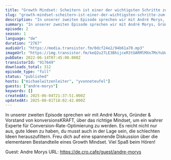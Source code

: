 ```yaml
---
title: "Growth Mindset: Scheitern ist einer der wichtigsten Schritte zum Erfolg"
slug: "growth-mindset-scheitern-ist-einer-der-wichtigsten-schritte-zum-erfolg"
description: "In unserer zweiten Episode sprechen wir mit André Morys, Gründer & Vorstand von konversionsKRAFT, über das richtige Mindset, um ein wahrer Experte für Conversion-Rate-Optimierung zu werden. Es reicht nicht nur aus, gute Ideen zu haben, du musst auch in der Lage sein, die schlechten Ideen herauszufiltern. Freu dich auf eine spannende Diskussion über die elementaren Bestandteile eines Growth Mindset.\nViel Spaß beim Hören!\n\nGuest: Andre Morys\nURL: https://de.cro.cafe/guest/andre-morys"
summary: "In unserer zweiten Episode sprechen wir mit André Morys, Gründer & Vorstand von konversionsKRAFT, über das richtige Mindset, um ein wahrer Experte für Conversion-Rate-Optimierung zu werden. Es reicht nicht nur aus, gute Ideen zu haben, du musst auch in der Lage sein, die schlechten Ideen herauszufiltern. Freu dich auf eine spannende Diskussion über die elementaren Bestandteile eines Growth Mindset.\r\nViel Spaß beim Hören!"
episode: 2
season: 1
language: "de"
duration: "2767"
audioUrl: "https://media.transistor.fm/0dcf24e2/94b61a70.mp3"
imageUrl: "https://img.transistor.fm/keQ2u27LE3BhijceR3tUARMlMXn7MsYuUoW8NN5IZ5U/rs:fill:0:0:1/w:1400/h:1400/q:60/mb:500000/aHR0cHM6Ly9pbWct/dXBsb2FkLXByb2R1/Y3Rpb24udHJhbnNp/c3Rvci5mbS8xMjA4/NGZjMDY0OTExNzU2/ZDVjYjgxMzNmZWU0/ODIwNS5wbmc.webp"
pubDate: 2022-06-14T07:45:00.000Z
transistorId: "917649"
downloads_total: 312
episode_type: "full"
status: "published"
hosts: ["michaelwitzenleiter", "yvonneteufel"]
guests: ["andre-morys"]
keywords: []
createdAt: 2025-06-04T21:37:51.000Z
updatedAt: 2025-08-01T18:02:42.000Z
---
```


In unserer zweiten Episode sprechen wir mit André Morys, Gründer & Vorstand von konversionsKRAFT, über das richtige Mindset, um ein wahrer Experte für Conversion-Rate-Optimierung zu werden. Es reicht nicht nur aus, gute Ideen zu haben, du musst auch in der Lage sein, die schlechten Ideen herauszufiltern. Freu dich auf eine spannende Diskussion über die elementaren Bestandteile eines Growth Mindset.
Viel Spaß beim Hören!

Guest: Andre Morys
URL: https://de.cro.cafe/guest/andre-morys
